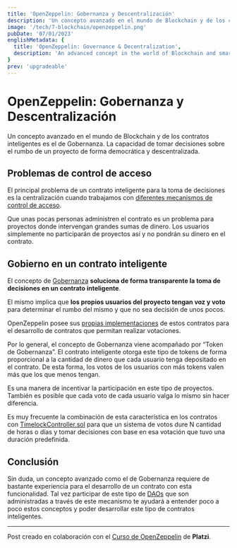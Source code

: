 ```yaml
---
title: 'OpenZeppelin: Gobernanza y Descentralización'
description: 'Un concepto avanzado en el mundo de Blockchain y de los contratos inteligentes es el de Gobernanza. La capacidad de tomar decisiones sobre el rumbo de un proyecto de forma democrática y descentralizada.'
image: '/tech/7-blockchain/openzeppelin.png'
pubDate: '07/01/2023'
englishMetadata: {
  title: 'OpenZeppelin: Governance & Decentralization',
  description: 'An advanced concept in the world of Blockchain and smart contracts is Governance. The ability to make decisions about the direction of a project in a democratic and decentralized way.'
}
prev: 'upgradeable'
---
```


# OpenZeppelin: Gobernanza y Descentralización

Un concepto avanzado en el mundo de Blockchain y de los contratos inteligentes es el de Gobernanza. La capacidad de tomar decisiones sobre el rumbo de un proyecto de forma democrática y descentralizada.

## Problemas de control de acceso

El principal problema de un contrato inteligente para la toma de decisiones es la centralización cuando trabajamos con [diferentes mecanismos de control de acceso](https://github.com/OpenZeppelin/openzeppelin-contracts/tree/master/contracts/access "Diferentes mecanismos de control de acceso").

Que unas pocas personas administren el contrato es un problema para proyectos donde intervengan grandes sumas de dinero. Los usuarios simplemente no participarán de proyectos así y no pondrán su dinero en el contrato.

## Gobierno en un contrato inteligente

El concepto de [Gobernanza](https://ethereum.org/es/governance/ "Gobernanza") **soluciona de forma transparente la toma de decisiones en un contrato inteligente**.

El mismo implica que **los propios usuarios del proyecto tengan voz y voto** para determinar el rumbo del mismo y que no sea decisión de unos pocos.

OpenZeppelin posee sus [propias implementaciones](https://github.com/OpenZeppelin/openzeppelin-contracts/tree/master/contracts/governance "Implementaciones contratos gobernanza") de estos contratos para el desarrollo de contratos que permitan realizar votaciones.

Por lo general, el concepto de Gobernanza viene acompañado por “Token de Gobernanza”. El contrato inteligente otorga este tipo de tokens de forma proporcional a la cantidad de dinero que cada usuario tenga depositado en el contrato. De esta forma, los votos de los usuarios con más tokens valen más que los que menos tengan.

Es una manera de incentivar la participación en este tipo de proyectos. También es posible que cada voto de cada usuario valga lo mismo sin hacer diferencia.

Es muy frecuente la combinación de esta característica en los contratos con [TimelockController.sol](/es/blog/openzeppelin/timelock "TimelockController.sol") para que un sistema de votos dure N cantidad de horas o días y tomar decisiones con base en esa votación que tuvo una duración predefinida.

## Conclusión

Sin duda, un concepto avanzado como el de Gobernanza requiere de bastante experiencia para el desarrollo de un contrato con esta funcionalidad. Tal vez participar de este tipo de [DAOs](https://ethereum.org/es/dao/ "DAOs") que son administradas a través de este mecanismo te ayudará a entender poco a poco estos conceptos y poder desarrollar este tipo de contratos inteligentes.

---
Post creado en colaboración con el [Curso de OpenZeppelin](https://platzi.com/cursos/openzeppelin/ "Curso de OpenZeppelin de Platzi") de **Platzi**.
